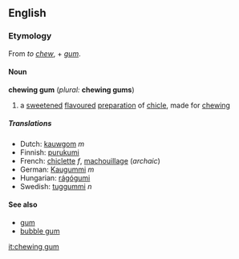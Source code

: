 ==English==
===Etymology===
From ''to [[chew]]'', + ''[[gum]]''.
====Noun====
'''chewing gum''' (''plural:'' '''chewing gums''')
{{wikipedia}}
#a [[sweetened]] [[flavoured]] [[preparation]] of [[chicle]], made for [[chewing]]
=====Translations=====
*Dutch: [[kauwgom]] ''m''
*Finnish: [[purukumi]]
*French: [[chiclette]] ''f'', [[machouillage]] (''archaic'')
*German: [[Kaugummi]] ''m''
*Hungarian: [[rágógumi]]
*Swedish: [[tuggummi]] ''n''

====See also====
*[[gum]]
*[[bubble gum]]

[[it:chewing gum]]